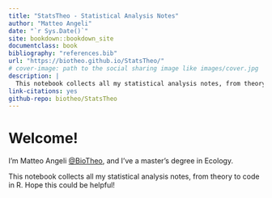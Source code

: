 ```yaml
--- 
title: "StatsTheo - Statistical Analysis Notes"
author: "Matteo Angeli"
date: "`r Sys.Date()`"
site: bookdown::bookdown_site
documentclass: book
bibliography: "references.bib"    
url: "https://biotheo.github.io/StatsTheo/"
# cover-image: path to the social sharing image like images/cover.jpg
description: |
  This notebook collects all my statistical analysis notes, from theory to code in R.
link-citations: yes
github-repo: biotheo/StatsTheo
---
```


# Welcome!

I'm Matteo Angeli [@BioTheo](https://biotheo.github.io/), and I've a master's degree in Ecology.

This notebook collects all my statistical analysis notes, from theory to code in R. Hope this could be helpful!

